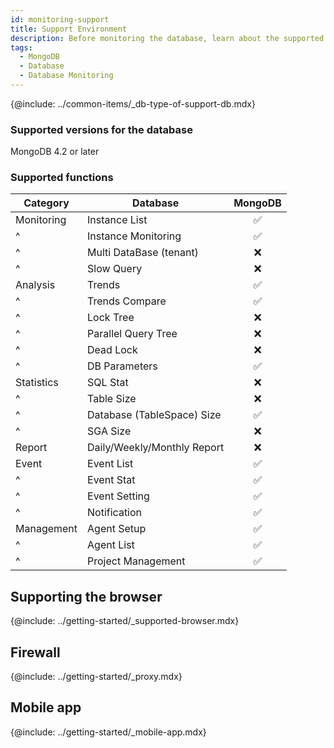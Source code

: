 ```yaml
---
id: monitoring-support
title: Support Environment
description: Before monitoring the database, learn about the supported database types.
tags:
  - MongoDB
  - Database
  - Database Monitoring
---
```


{@include: ../common-items/_db-type-of-support-db.mdx}

### Supported versions for the database

MongoDB 4.2 or later

<!-- 
* Oracle 10g 버전 이상
* Tibero 5.x 버전 이상
* CUBRID 9 버전 이상
* Postgresql 9.2 버전 이상 / EDB PAS 9.2 버전 이상
* MSSQL - SQL Server 2005 버전 이상
* Altibase 6 버전 이상
* Redis 6.0.5 버전 이상
* MongoDB 4.2 버전 이상
-->

### Supported functions

| Category   | Database                    |             MongoDB             |
| ---------- | --------------------------- | :-----------------------------: |
| Monitoring | Instance List               | <span class='emoji-ok'>✅</span> |
| ^          | Instance Monitoring         | <span class='emoji-ok'>✅</span> |
| ^          | Multi DataBase (tenant)     | <span class='emoji-no'>❌</span> |
| ^          | Slow Query                  | <span class='emoji-no'>❌</span> |
| Analysis   | Trends                      | <span class='emoji-ok'>✅</span> |
| ^          | Trends Compare              | <span class='emoji-ok'>✅</span> |
| ^          | Lock Tree                   | <span class='emoji-no'>❌</span> |
| ^          | Parallel Query Tree         | <span class='emoji-no'>❌</span> |
| ^          | Dead Lock                   | <span class='emoji-no'>❌</span> |
| ^          | DB Parameters               | <span class='emoji-ok'>✅</span> |
| Statistics | SQL Stat                    | <span class='emoji-no'>❌</span> |
| ^          | Table Size                  | <span class='emoji-no'>❌</span> |
| ^          | Database (TableSpace) Size  | <span class='emoji-ok'>✅</span> |
| ^          | SGA Size                    | <span class='emoji-no'>❌</span> |
| Report     | Daily/Weekly/Monthly Report | <span class='emoji-no'>❌</span> |
| Event      | Event List                  | <span class='emoji-ok'>✅</span> |
| ^          | Event Stat                  | <span class='emoji-ok'>✅</span> |
| ^          | Event Setting               | <span class='emoji-ok'>✅</span> |
| ^          | Notification                | <span class='emoji-ok'>✅</span> |
| Management | Agent Setup                 | <span class='emoji-ok'>✅</span> |
| ^          | Agent List                  | <span class='emoji-ok'>✅</span> |
| ^          | Project Management          | <span class='emoji-ok'>✅</span> |

## Supporting the browser

{@include: ../getting-started/_supported-browser.mdx}  

## Firewall

{@include: ../getting-started/_proxy.mdx}  

## Mobile app

{@include: ../getting-started/_mobile-app.mdx}  
